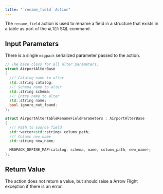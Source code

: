 ```yaml
---
title: "`rename_field` Action"
---
```


The `rename_field` action is used to rename a field in a structure that exists in a table as part of the `ALTER` SQL command.

## Input Parameters

There is a single `msgpack` serialized parameter passed to the action.

```c++
// The base class for all alter parameters.
struct AirportAlterBase
{
  //! Catalog name to alter
  std::string catalog;
  //! Schema name to alter
  std::string schema;
  //! Entry name to alter
  std::string name;
  bool ignore_not_found;
};

struct AirportAlterTableRenameFieldParameters : AirportAlterBase
{
  //! Path to source field
  std::vector<std::string> column_path;
  //! Column new name
  std::string new_name;

  MSGPACK_DEFINE_MAP(catalog, schema, name, column_path, new_name);
};
```

## Return Value

The action does not return a value, but should raise a Arrow Flight exception if there is an error.


